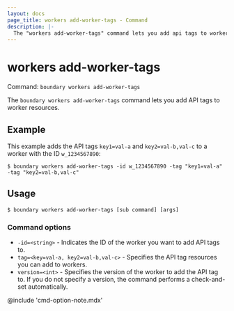 ```yaml
---
layout: docs
page_title: workers add-worker-tags - Command
description: |-
  The "workers add-worker-tags" command lets you add api tags to worker resources.
---
```


# workers add-worker-tags

Command: `boundary workers add-worker-tags`

The `boundary workers add-worker-tags` command lets you add API tags to worker resources.

## Example

This example adds the API tags `key1=val-a` and `key2=val-b,val-c` to a worker with the ID `w_1234567890`:

```shell-session
$ boundary workers add-worker-tags -id w_1234567890 -tag "key1=val-a" -tag "key2=val-b,val-c"
```

## Usage

<CodeBlockConfig hideClipboard>

```shell-session
$ boundary workers add-worker-tags [sub command] [args]
```

</CodeBlockConfig>


### Command options

- `-id=<string>` - Indicates the ID of the worker you want to add API tags to.
- `tag=<key=val-a, key2=val-b,val-c>` - Specifies the API tag resources you can add to workers.
- `version=<int>` - Specifies the version of the worker to add the API tag to.
If you do not specify a version, the command performs a check-and-set automatically.

@include 'cmd-option-note.mdx'